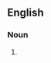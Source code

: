 ==English==

===Noun===
{{head|en|noun plural form|head=[[bubble]] [[position]]s}}

# {{plural of|bubble position|lang=en}}